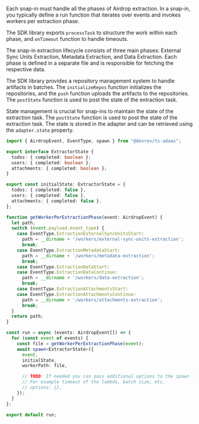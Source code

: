 Each snap-in must handle all the phases of Airdrop extraction. In a snap-in, you typically define a run
function that iterates over events and invokes workers per extraction phase.

The SDK library exports `processTask` to structure the work within each phase, and `onTimeout` function
to handle timeouts.

The snap-in extraction lifecycle consists of three main phases: External Sync Units Extraction,
Metadata Extraction, and Data Extraction. Each phase is defined in a separate file and is responsible
for fetching the respective data.

The SDK library provides a repository management system to handle artifacts in batches.
The `initializeRepos` function initializes the repositories, and the `push` function uploads the
artifacts to the repositories. The `postState` function is used to post the state of the extraction task.

State management is crucial for snap-ins to maintain the state of the extraction task.
The `postState` function is used to post the state of the extraction task.
The state is stored in the adapter and can be retrieved using the `adapter.state` property.

```typescript
import { AirdropEvent, EventType, spawn } from "@devrev/ts-adaas";

export interface ExtractorState {
  todos: { completed: boolean };
  users: { completed: boolean };
  attachments: { completed: boolean };
}

export const initialState: ExtractorState = {
  todos: { completed: false },
  users: { completed: false },
  attachments: { completed: false },
};

function getWorkerPerExtractionPhase(event: AirdropEvent) {
  let path;
  switch (event.payload.event_type) {
    case EventType.ExtractionExternalSyncUnitsStart:
      path = __dirname + '/workers/external-sync-units-extraction';
      break;
    case EventType.ExtractionMetadataStart:
      path = __dirname + '/workers/metadata-extraction';
      break;
    case EventType.ExtractionDataStart:
    case EventType.ExtractionDataContinue:
      path = __dirname + '/workers/data-extraction';
      break;
    case EventType.ExtractionAttachmentsStart:
    case EventType.ExtractionAttachmentsContinue:
      path = __dirname + '/workers/attachments-extraction';
      break;
  }
  return path;
}

const run = async (events: AirdropEvent[]) => {
  for (const event of events) {
    const file = getWorkerPerExtractionPhase(event);
    await spawn<ExtractorState>({
      event,
      initialState,
      workerPath: file,

      // TODO: If needed you can pass additional options to the spawn function.
      // For example timeout of the lambda, batch size, etc.
      // options: {},
    });
  }
};

export default run;
```
